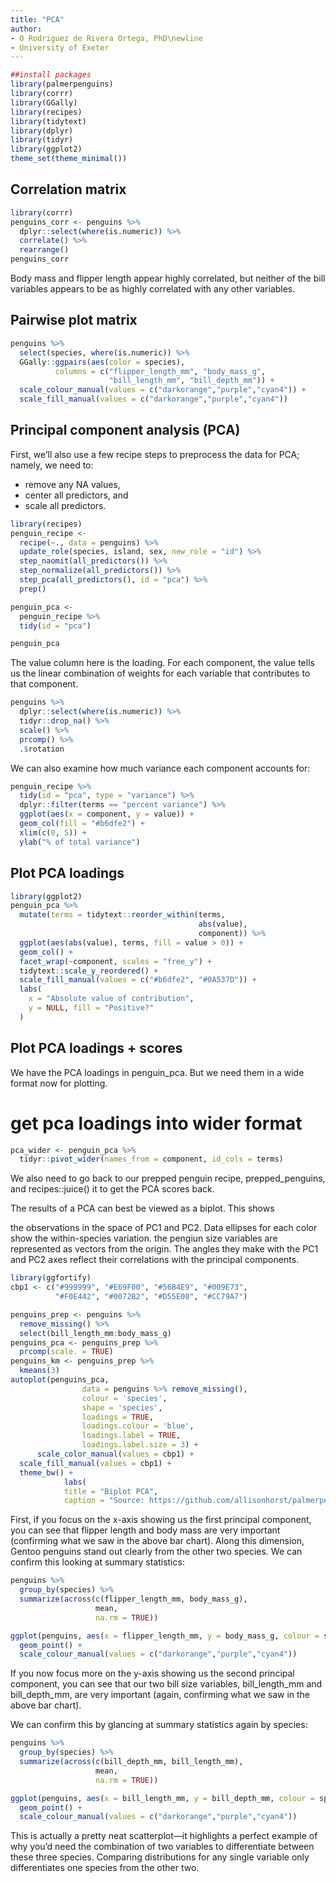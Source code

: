 ```yaml
---
title: "PCA"
author: 
- O Rodriguez de Rivera Ortega, PhD\newline
- University of Exeter
---
```


```r
##install packages
library(palmerpenguins)
library(corrr)
library(GGally)
library(recipes)
library(tidytext)
library(dplyr)
library(tidyr)
library(ggplot2)
theme_set(theme_minimal())
```

## Correlation matrix


```r
library(corrr)
penguins_corr <- penguins %>%
  dplyr::select(where(is.numeric)) %>%
  correlate() %>%
  rearrange()
penguins_corr
```

Body mass and flipper length appear highly correlated, but neither of the bill variables appears to be as highly correlated with any other variables.

## Pairwise plot matrix

```r
penguins %>%
  select(species, where(is.numeric)) %>% 
  GGally::ggpairs(aes(color = species),
          columns = c("flipper_length_mm", "body_mass_g", 
                      "bill_length_mm", "bill_depth_mm")) +
  scale_colour_manual(values = c("darkorange","purple","cyan4")) +
  scale_fill_manual(values = c("darkorange","purple","cyan4"))
```

## Principal component analysis (PCA)

First, we’ll also use a few recipe steps to preprocess the data for PCA; namely, we need to:

* remove any NA values,
* center all predictors, and
* scale all predictors.

```r
library(recipes)
penguin_recipe <-
  recipe(~., data = penguins) %>% 
  update_role(species, island, sex, new_role = "id") %>% 
  step_naomit(all_predictors()) %>% 
  step_normalize(all_predictors()) %>%
  step_pca(all_predictors(), id = "pca") %>% 
  prep()

penguin_pca <- 
  penguin_recipe %>% 
  tidy(id = "pca") 

penguin_pca
```
The value column here is the loading. For each component, the value tells us the linear combination of weights for each variable that contributes to that component.

```r
penguins %>% 
  dplyr::select(where(is.numeric)) %>% 
  tidyr::drop_na() %>% 
  scale() %>% 
  prcomp() %>%  
  .$rotation
```

We can also examine how much variance each component accounts for:

```r
penguin_recipe %>% 
  tidy(id = "pca", type = "variance") %>% 
  dplyr::filter(terms == "percent variance") %>% 
  ggplot(aes(x = component, y = value)) + 
  geom_col(fill = "#b6dfe2") + 
  xlim(c(0, 5)) + 
  ylab("% of total variance")
```

## Plot PCA loadings

```r
library(ggplot2)
penguin_pca %>%
  mutate(terms = tidytext::reorder_within(terms, 
                                          abs(value), 
                                          component)) %>%
  ggplot(aes(abs(value), terms, fill = value > 0)) +
  geom_col() +
  facet_wrap(~component, scales = "free_y") +
  tidytext::scale_y_reordered() +
  scale_fill_manual(values = c("#b6dfe2", "#0A537D")) +
  labs(
    x = "Absolute value of contribution",
    y = NULL, fill = "Positive?"
  )
```

## Plot PCA loadings + scores

We have the PCA loadings in penguin_pca. But we need them in a wide format now for plotting.

# get pca loadings into wider format
```r
pca_wider <- penguin_pca %>% 
  tidyr::pivot_wider(names_from = component, id_cols = terms)
```

We also need to go back to our prepped penguin recipe, prepped_penguins, and recipes::juice() it to get the PCA scores back.

The results of a PCA can best be viewed as a biplot. This shows

the observations in the space of PC1 and PC2. Data ellipses for each color show the within-species variation.
the pengiun size variables are represented as vectors from the origin. The angles they make with the PC1 and PC2 axes reflect their correlations with the principal components.

```r
library(ggfortify)
cbp1 <- c("#999999", "#E69F00", "#56B4E9", "#009E73",
          "#F0E442", "#0072B2", "#D55E00", "#CC79A7")

penguins_prep <- penguins %>%
  remove_missing() %>%
  select(bill_length_mm:body_mass_g)
penguins_pca <- penguins_prep %>%
  prcomp(scale. = TRUE)
penguins_km <- penguins_prep %>%
  kmeans(3)
autoplot(penguins_pca, 
                data = penguins %>% remove_missing(), 
                colour = 'species',
                shape = 'species',
                loadings = TRUE, 
                loadings.colour = 'blue',
                loadings.label = TRUE, 
                loadings.label.size = 3) +
      scale_color_manual(values = cbp1) +
  scale_fill_manual(values = cbp1) +
  theme_bw() +
            labs(
            title = "Biplot PCA", 
            caption = "Source: https://github.com/allisonhorst/palmerpenguins")
```


First, if you focus on the x-axis showing us the first principal component, you can see that flipper length and body mass are very important (confirming what we saw in the above bar chart). Along this dimension, Gentoo penguins stand out clearly from the other two species. We can confirm this looking at summary statistics:

```r
penguins %>% 
  group_by(species) %>% 
  summarize(across(c(flipper_length_mm, body_mass_g), 
                   mean, 
                   na.rm = TRUE))
```

```r
ggplot(penguins, aes(x = flipper_length_mm, y = body_mass_g, colour = species)) +
  geom_point() +
  scale_colour_manual(values = c("darkorange","purple","cyan4")) 
```

If you now focus more on the y-axis showing us the second principal component, you can see that our two bill size variables, bill_length_mm and bill_depth_mm, are very important (again, confirming what we saw in the above bar chart).

We can confirm this by glancing at summary statistics again by species:

```r
penguins %>% 
  group_by(species) %>% 
  summarize(across(c(bill_depth_mm, bill_length_mm), 
                   mean, 
                   na.rm = TRUE))
```

```r
ggplot(penguins, aes(x = bill_length_mm, y = bill_depth_mm, colour = species)) +
  geom_point() +
  scale_colour_manual(values = c("darkorange","purple","cyan4")) 
```

This is actually a pretty neat scatterplot—it highlights a perfect example of why you’d need the combination of two variables to differentiate between these three species. Comparing distributions for any single variable only differentiates one species from the other two.

